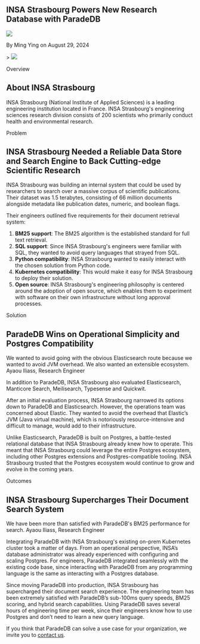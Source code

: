 
## INSA Strasbourg Powers New Research Database with ParadeDB

<div className="relative bottom-10 flex h-6 space-x-3">
  <Image src={Headshot} className="h-7 w-7 rounded-full" />
  <p className="relative top-3">By Ming Ying on August 29, 2024</p>
</div>
>

<Image src={SplashImage} className="rounded-xl" />

<p className="relative top-10 font-semibold text-indigo-600">Overview</p>

## About INSA Strasbourg

INSA Strasbourg (National Institute of Applied Sciences) is a leading engineering institution located in France. INSA Strasbourg's engineering sciences research division consists of 200 scientists who primarily conduct health and environmental research.

<p className="relative top-10 font-semibold text-indigo-600">Problem</p>

## INSA Strasbourg Needed a Reliable Data Store and Search Engine to Back Cutting-edge Scientific Research

INSA Strasbourg was building an internal system that could be used by researchers to search over a massive corpus of scientific publications. Their dataset was 1.5 terabytes, consisting of 66 million documents alongside metadata like publication dates, numeric, and boolean flags.

Their engineers outlined five requirements for their document retrieval system:

1. **BM25 support**: The BM25 algorithm is the established standard for full text retrieval.
2. **SQL support**: Since INSA Strasbourg's engineers were familiar with SQL, they wanted to avoid query languages that strayed from SQL.
3. **Python compatibility**: INSA Strasbourg wanted to easily interact with the chosen solution from Python code.
4. **Kubernetes compatibility**: This would make it easy for INSA Strasbourg to deploy their solution.
5. **Open source**: INSA Strasbourg's engineering philosophy is centered around the adoption of open source, which enables them to experiment with software on their own infrastructure without long approval processes.

<p className="relative top-10 font-semibold text-indigo-600">Solution</p>

## ParadeDB Wins on Operational Simplicity and Postgres Compatibility

<div className="rounded-xl bg-indigo-600 px-8 py-4 md:my-2 md:px-12">
  <span className="font-medium text-white md:text-2xl">
    We wanted to avoid going with the obvious Elasticsearch route because we
    wanted to avoid JVM overhead. We also wanted an extensible ecosystem.
  </span>
  <span className="pt-4 text-sm text-white md:text-lg">
    Ayaou Iliass, Research Engineer
  </span>
</div>

In addition to ParadeDB, INSA Strasbourg also evaluated Elasticsearch, Manticore Search, Meilisearch, Typesense and Quickwit.

After an initial evaluation process, INSA Strasbourg narrowed its options down to ParadeDB and Elasticsearch. However, the operations team was concerned about Elastic. They wanted to avoid the overhead that Elastic’s JVM (Java virtual machine), which is notoriously resource-intensive and difficult to manage, would add to their infrastructure.

Unlike Elasticsearch, ParadeDB is built on Postgres, a battle-tested relational database that INSA Strasbourg already knew how to operate. This meant that INSA Strasbourg could leverage the entire Postgres ecosystem, including other Postgres extensions and Postgres-compatible tooling. INSA Strasbourg trusted that the Postgres ecosystem would continue to grow and evolve in the coming years.

<p className="relative top-10 font-semibold text-indigo-600">Outcomes</p>

## INSA Strasbourg Supercharges Their Document Search System

<div className="rounded-xl bg-indigo-600 px-8 py-4 md:my-2 md:px-12">
  <span className="font-medium text-white md:text-2xl">
    We have been more than satisfied with ParadeDB's BM25 performance for
    search.
  </span>
  <span className="pt-4 text-sm text-white md:text-lg">
    Ayaou Iliass, Research Engineer
  </span>
</div>

Integrating ParadeDB with INSA Strasbourg's existing on-prem Kubernetes cluster took a matter of days. From an operational perspective, INSA’s database administrator was already experienced with configuring and scaling Postgres. For engineers, ParadeDB integrated seamlessly with the existing code base, since interacting with ParadeDB from any programming language is the same as interacting with a Postgres database.

Since moving ParadeDB into production, INSA Strasbourg has supercharged their document search experience. The engineering team has been extremely satisfied with ParadeDB’s sub-100ms query speeds, BM25 scoring, and hybrid search capabilities. Using ParadeDB saves several hours of engineering time per week, since their engineers know how to use Postgres and don’t need to learn a new query language.

If you think that ParadeDB can solve a use case for your organization, we invite you to [contact us](sales@paradedb.com).
